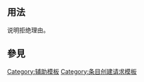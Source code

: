 <includeonly><!-- 在這裡加入模板的保護標識 --></includeonly><noinclude>{{template doc page viewed directly}}</noinclude>
<!-- 在本行下編輯模板說明 -->

== 用法 ==
说明拒绝理由。
== 參見 ==

<includeonly>
<!-- 本行下加入模板的分類 -->
[[Category:辅助模板]]
[[Category:条目创建请求模板]]
<!-- 本行下加入模板的跨語言鏈接 -->

</includeonly>